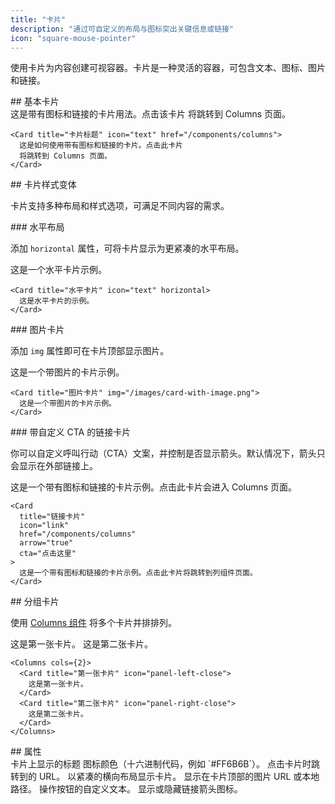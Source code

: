 ```yaml
---
title: "卡片"
description: "通过可自定义的布局与图标突出关键信息或链接"
icon: "square-mouse-pointer"
---
```



使用卡片为内容创建可视容器。卡片是一种灵活的容器，可包含文本、图标、图片和链接。

<div id="basic-card">
  ## 基本卡片
</div>

<Card title="Card title" icon="text" href="/zh/components/columns">
  这是带有图标和链接的卡片用法。点击该卡片
  将跳转到 Columns 页面。
</Card>

```mdx Card example
<Card title="卡片标题" icon="text" href="/components/columns">
  这是如何使用带有图标和链接的卡片。点击此卡片
  将跳转到 Columns 页面。
</Card>
```

<div id="card-variations">
  ## 卡片样式变体
</div>

卡片支持多种布局和样式选项，可满足不同内容的需求。

<div id="horizontal-layout">
  ### 水平布局
</div>

添加 `horizontal` 属性，可将卡片显示为更紧凑的水平布局。

<Card title="水平卡片" icon="text" horizontal>
  这是一个水平卡片示例。
</Card>

```mdx Horizontal card example
<Card title="水平卡片" icon="text" horizontal>
  这是水平卡片的示例。
</Card>
```

<div id="image-cards">
  ### 图片卡片
</div>

添加 `img` 属性即可在卡片顶部显示图片。

<Card title="图片卡片" img="https://mintlify-assets.b-cdn.net/yosemite.jpg">
  这是一个带图片的卡片示例。
</Card>

```mdx Image card example
<Card title="图片卡片" img="/images/card-with-image.png">
  这是一个带图片的卡片示例。
</Card>
```

<div id="link-cards-with-custom-ctas">
  ### 带自定义 CTA 的链接卡片
</div>

你可以自定义呼叫行动（CTA）文案，并控制是否显示箭头。默认情况下，箭头只会显示在外部链接上。

<Card title="Link card" icon="link" href="/zh/components/columns" arrow="true" cta="Click here">
  这是一个带有图标和链接的卡片示例。点击此卡片会进入 Columns 页面。
</Card>

```mdx Link card example
<Card
  title="链接卡片"
  icon="link"
  href="/components/columns"
  arrow="true"
  cta="点击这里"
>
  这是一个带有图标和链接的卡片示例。点击此卡片将跳转到列组件页面。
</Card>
```

<div id="grouping-cards">
  ## 分组卡片
</div>

使用 [Columns 组件](/zh/components/columns) 将多个卡片并排排列。

<Columns cols={2}>
  <Card title="第一张卡片" icon="panel-left-close">
    这是第一张卡片。
  </Card>

  <Card title="第二张卡片" icon="panel-right-close">
    这是第二张卡片。
  </Card>
</Columns>

```mdx Columns example
<Columns cols={2}>
  <Card title="第一张卡片" icon="panel-left-close">
    这是第一张卡片。
  </Card>
  <Card title="第二张卡片" icon="panel-right-close">
    这是第二张卡片。
  </Card>
</Columns>
```

<div id="properties">
  ## 属性
</div>

<ResponseField name="title" type="string" required>
  卡片上显示的标题
</ResponseField>

<IconsOptional />

<ResponseField name="color" type="string">
  图标颜色（十六进制代码，例如 `#FF6B6B`）。
</ResponseField>

<ResponseField name="href" type="string">
  点击卡片时跳转到的 URL。
</ResponseField>

<ResponseField name="horizontal" type="boolean">
  以紧凑的横向布局显示卡片。
</ResponseField>

<ResponseField name="img" type="string">
  显示在卡片顶部的图片 URL 或本地路径。
</ResponseField>

<ResponseField name="cta" type="string">
  操作按钮的自定义文本。
</ResponseField>

<ResponseField name="arrow" type="boolean">
  显示或隐藏链接箭头图标。
</ResponseField>